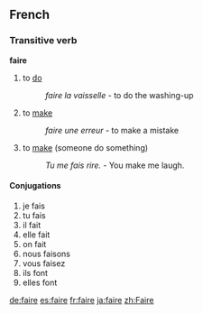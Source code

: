 ==French==
===Transitive verb===
'''faire'''

#to [[do]]
#:''faire la vaisselle'' - to do the washing-up
#to [[make]]
#:''faire une erreur'' - to make a mistake
#to [[make]] (someone do something)
#:''Tu me fais rire.'' - You make me laugh.
====Conjugations====
# je fais
# tu fais
# il fait
# elle fait
# on fait
# nous faisons
# vous faisez
# ils font
# elles font

[[de:faire]]
[[es:faire]]
[[fr:faire]]
[[ja:faire]]
[[zh:Faire]]